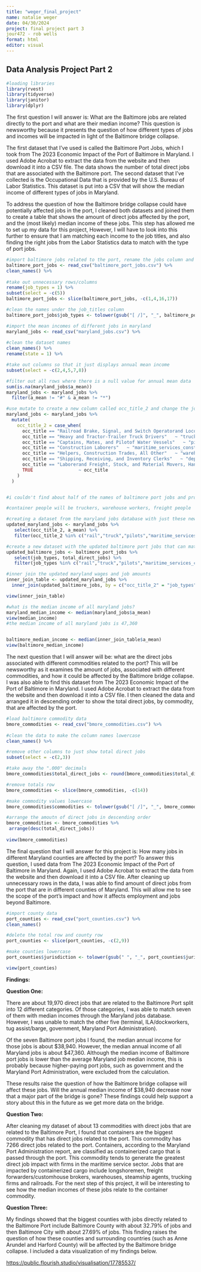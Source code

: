 ```yaml
---
title: "weger_final_project"
name: natalie weger 
date: 04/30/2024
project: final project part 3
jour472 - rob wells 
format: html
editor: visual
---
```


## Data Analysis Project Part 2

```r

#loading libraries 
library(rvest)
library(tidyverse)
library(janitor)
library(dplyr)

```

The first question I will answer is: What are the Baltimore jobs are related directly to the port and what are their median income? This question is newsworthy because it presents the question of how different types of jobs and incomes will be impacted in light of the Baltimore bridge collapse.

The first dataset that I've used is called the Baltimore Port Jobs, which I took from The 2023 Economic Impact of the Port of Baltimore in Maryland. I used Adobe Acrobat to extract the data from the website and then download it into a CSV file. The data shows the number of total direct jobs that are associated with the Baltimore port. The second dataset that I've collected is the Occupational Data that is provided by the U.S. Bureau of Labor Statistics. This dataset is put into a CSV that will show the median income of different types of jobs in Maryland.

To address the question of how the Baltimore bridge collapse could have potentially affected jobs in the port, I cleaned both datasets and joined them to create a table that shows the amount of direct jobs affected by the port, and the (most likely) median income of these jobs. This step has allowed me to set up my data for this project, However, I will have to look into this further to ensure that I am matching each income to the job titles, and also finding the right jobs from the Labor Statistics data to match with the type of port jobs.

```r

#import baltimore jobs related to the port, rename the jobs column and then take out unnecessary rows/columns 
baltimore_port_jobs <- read_csv("baltimore_port_jobs.csv") %>%
clean_names() %>%
  
#take out unnecessary rows/columns 
rename(job_types = 1) %>% 
subset(select = -c(5))
baltimore_port_jobs <- slice(baltimore_port_jobs, -c(1,4,16,17))

#clean the names under the job_titles column
baltimore_port_jobs$job_types <- tolower(gsub("[ /]", "_", baltimore_port_jobs$job_types))

#import the mean incomes of different jobs in maryland 
maryland_jobs <- read_csv("maryland_jobs.csv") %>%
  
#clean the dataset names 
clean_names() %>%
rename(state = 1) %>% 

#take out columns so that it just displays annual mean income 
subset(select = -c(2,4,5,7,8))

#filter out all rows where there is a null value for annual mean data 
sum(is.na(maryland_jobs$a_mean))
maryland_jobs <- maryland_jobs %>%
  filter(a_mean != "#" & a_mean != "*")

#use mutate to create a new column called occ_title_2 and change the job names from maryland job data to match names of jobs in  baltimore port
maryland_jobs <- maryland_jobs %>%
  mutate(
    occ_title_2 = case_when(
      occ_title == "Railroad Brake, Signal, and Switch Operatorand Locomotive Firers"   ~ "rail",
      occ_title == "Heavy and Tractor-Trailer Truck Drivers"   ~ "truck",
      occ_title == "Captains, Mates, and Pilotof Water Vessels"   ~ "pilots",
      occ_title == "Construction Laborers"   ~ "maritime_services_construction",
      occ_title == "Helpers, Construction Trades, All Other"   ~ "warehouse",
      occ_title == "Shipping, Receiving, and Inventory Clerks"   ~ "dependent_shippers_consignees",
      occ_title == "Laborerand Freight, Stock, and Material Movers, Hand"   ~ "freight_forwarders",
      TRUE                 ~ occ_title 
    )
  )


#i couldn't find about half of the names of baltimore port jobs and properly match to maryland jobs just yet (including terminal, ILA/dockworkers, tug assist/barge, government, maryland port administration)

#container people will be truckers, warehouse workers, freight people 

#creating a dataset from the maryland jobs database with just these new occupations 
updated_maryland_jobs <- maryland_jobs %>%
   select(occ_title_2, a_mean) %>% 
   filter(occ_title_2 %in% c("rail","truck","pilots","maritime_services_construction", "warehouse", "dependent_shippers_consignees", "freight_forwarders"))

#create a new dataset with the updated baltimore port jobs that can match the maryland jobs,so that i can do an inner join between the two 
updated_baltimore_jobs <- baltimore_port_jobs %>%
   select(job_types, total_direct_jobs) %>% 
   filter(job_types %in% c("rail","truck","pilots","maritime_services_construction", "warehouse", "dependent_shippers_consignees", "freight_forwarders"))

#inner join the updated maryland wages and job amounts 
inner_join_table <- updated_maryland_jobs %>%
  inner_join(updated_baltimore_jobs, by = c("occ_title_2" = "job_types"))

view(inner_join_table)

#what is the median income of all maryland jobs?
maryland_median_income <- median(maryland_jobs$a_mean)
view(median_income)
#the median income of all maryland jobs is 47,360


baltimore_median_income <- median(inner_join_table$a_mean)
view(baltimore_median_income)
```

The next question that I will answer will be: what are the direct jobs associated with different commodities related to the port? This will be newsworthy as it examines the amount of jobs, associated with different commodities, and how it could be affected by the Baltimore bridge collapse. I was also able to find this dataset from The 2023 Economic Impact of the Port of Baltimore in Maryland. I used Adobe Acrobat to extract the data from the website and then download it into a CSV file. I then cleaned the data and arranged it in descending order to show the total direct jobs, by commodity, that are affected by the port.

```r

#load baltimore commodity data 
bmore_commodities <- read_csv("bmore_commodities.csv") %>%
  
#clean the data to make the column names lowercase 
clean_names() %>%

#remove other columns to just show total direct jobs 
subset(select = -c(2,3))

#take away the ".000" decimals 
bmore_commodities$total_direct_jobs <- round(bmore_commodities$total_direct_jobs)

#remove totals row 
bmore_commodities <- slice(bmore_commodities, -c(14))

#make commodity values lowercase
bmore_commodities$commodities <- tolower(gsub("[ /]", "_", bmore_commodities$commodities))

#arrange the amoutn of direct jobs in descending order 
bmore_commodities <- bmore_commodities %>%
 arrange(desc(total_direct_jobs))
 
view(bmore_commodities)

```

The final question that I will answer for this project is: How many jobs in different Maryland counties are affected by the port? To answer this question, I used data from The 2023 Economic Impact of the Port of Baltimore in Maryland. Again, I used Adobe Acrobat to extract the data from the website and then download it into a CSV file. After cleaning up unnecessary rows in the data, I was able to find amount of direct jobs from the port that are in different counties of Maryland. This will allow me to see the scope of the port's impact and how it affects employment and jobs beyond Baltimore.

```r
#import county data 
port_counties <- read_csv("port_counties.csv") %>%
clean_names() 

#delete the total row and county row
port_counties <- slice(port_counties, -c(2,9))

#make counties lowercase
port_counties$jurisdiction <- tolower(gsub(" ", "_", port_counties$jurisdiction))

view(port_counties)
```

**Findings:**

**Question One:**

There are about 19,970 direct jobs that are related to the Baltimore Port split into 12 different categories. Of those categories, I was able to match seven of them with median incomes through the Maryland jobs database. However, I was unable to match the other five (terminal, ILA/dockworkers, tug assist/barge, government, Maryland Port Administration). 

Of the seven Baltimore port jobs I found, the median annual income for those jobs is about \$38,940. However, the median annual income of all Maryland jobs is about \$47,360. Although the median income of Baltimore port jobs is lower than the average Maryland job median income, this is probably because higher-paying port jobs, such as government and the Maryland Port Administration, were excluded from the calculation. 

These results raise the question of how the Baltimore bridge collapse will affect these jobs. Will the annual median income of \$38,940 decrease now that a major part of the bridge is gone? These findings could help support a story about this in the future as we get more data on the bridge. 

**Question Two:**

After cleaning my dataset of about 13 commodities with direct jobs that are related to the Baltimore Port, I found that containers are the biggest commodity that has direct jobs related to the port. This commodity has 7266 direct jobs related to the port. Containers, according to the Maryland Port Administration report, are classified as containerized cargo that is passed through the port. This commodity tends to generate the greatest direct job impact with firms in the maritime service sector. Jobs that are impacted by containerized cargo include longshoremen, freight forwarders/customhouse brokers, warehouses, steamship agents, trucking firms and railroads. For the next step of this project, it will be interesting to see how the median incomes of these jobs relate to the container commodity.

**Question Three:**

My findings showed that the biggest counties with jobs directly related to the Baltimore Port include Baltimore County with about 32.79% of jobs and then Baltimore City with about 27.69% of jobs. This finding raises the question of how these counties and surrounding countries (such as Anne Arundel and Harford County) will be affected by the Baltimore bridge collapse. I included a data visualization of my findings below. 

<https://public.flourish.studio/visualisation/17785537/>
